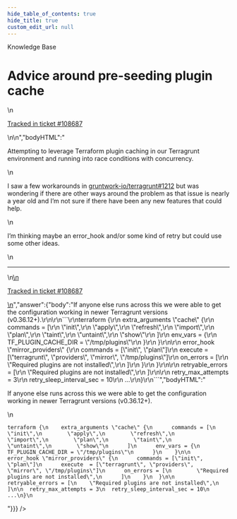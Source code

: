 ```yaml
---
hide_table_of_contents: true
hide_title: true
custom_edit_url: null
---
```



<head>
  <link rel="canonical" href="https://github.com/gruntwork-io/knowledge-base/discussions/442" />
</head>

<CenterLayout>
<span className="searchCategory">Knowledge Base</span>
<h1>Advice around pre-seeding plugin cache</h1>
<GitHub discussion={{"id":"D_kwDOF8slf84APr18","number":442,"author":{"login":"jmreicha"},"title":"Advice around pre-seeding plugin cache","body":"\nAttempting to leverage Terraform plugin caching in our Terragrunt environment and running into race conditions with concurrency.\r\n\r\nI saw a few workarounds in https://github.com/gruntwork-io/terragrunt/issues/1212 but was wondering if there are other ways around the problem as that issue is nearly a year old and I’m not sure if there have been any new features that could help.\r\n\r\nI’m thinking maybe an error_hook and/or some kind of retry but could use some other ideas.\n\n---\n\n<ins datetime=\"2022-06-01T02:34:02Z\">\n  <p><a href=\"https://support.gruntwork.io/hc/requests/108687\">Tracked in ticket #108687</a></p>\n</ins>\n","bodyHTML":"<p dir=\"auto\">Attempting to leverage Terraform plugin caching in our Terragrunt environment and running into race conditions with concurrency.</p>\n<p dir=\"auto\">I saw a few workarounds in <a class=\"issue-link js-issue-link\" data-error-text=\"Failed to load title\" data-id=\"631930933\" data-permission-text=\"Title is private\" data-url=\"https://github.com/gruntwork-io/terragrunt/issues/1212\" data-hovercard-type=\"issue\" data-hovercard-url=\"/gruntwork-io/terragrunt/issues/1212/hovercard\" href=\"https://github.com/gruntwork-io/terragrunt/issues/1212\">gruntwork-io/terragrunt#1212</a> but was wondering if there are other ways around the problem as that issue is nearly a year old and I’m not sure if there have been any new features that could help.</p>\n<p dir=\"auto\">I’m thinking maybe an error_hook and/or some kind of retry but could use some other ideas.</p>\n<hr>\n<ins datetime=\"2022-06-01T02:34:02Z\">\n  <p dir=\"auto\"><a href=\"https://support.gruntwork.io/hc/requests/108687\" rel=\"nofollow\">Tracked in ticket #108687</a></p>\n</ins>","answer":{"body":"If anyone else runs across this we were able to get the configuration working in newer Terragrunt versions (v0.36.12+).\r\n\r\n```\r\nterraform {\r\n    extra_arguments \"cache\" {\r\n      commands = [\r\n        \"init\",\r\n        \"apply\",\r\n        \"refresh\",\r\n        \"import\",\r\n        \"plan\",\r\n        \"taint\",\r\n        \"untaint\",\r\n        \"show\"\r\n      ]\r\n      env_vars = {\r\n        TF_PLUGIN_CACHE_DIR = \"/tmp/plugins\"\r\n      }\r\n    }\r\n\r\n    error_hook \"mirror_providers\" {\r\n      commands = [\"init\", \"plan\"]\r\n      execute  = [\"terragrunt\", \"providers\", \"mirror\", \"/tmp/plugins\"]\r\n      on_errors = [\r\n        \"Required plugins are not installed\",\r\n      ]\r\n    }\r\n  }\r\n\r\n  retryable_errors = [\r\n    \"Required plugins are not installed\",\r\n  ]\r\n\r\n  retry_max_attempts = 3\r\n  retry_sleep_interval_sec = 10\r\n  ...\r\n}\r\n```","bodyHTML":"<p dir=\"auto\">If anyone else runs across this we were able to get the configuration working in newer Terragrunt versions (v0.36.12+).</p>\n<div class=\"snippet-clipboard-content notranslate position-relative overflow-auto\" data-snippet-clipboard-copy-content=\"terraform {\n    extra_arguments &quot;cache&quot; {\n      commands = [\n        &quot;init&quot;,\n        &quot;apply&quot;,\n        &quot;refresh&quot;,\n        &quot;import&quot;,\n        &quot;plan&quot;,\n        &quot;taint&quot;,\n        &quot;untaint&quot;,\n        &quot;show&quot;\n      ]\n      env_vars = {\n        TF_PLUGIN_CACHE_DIR = &quot;/tmp/plugins&quot;\n      }\n    }\n\n    error_hook &quot;mirror_providers&quot; {\n      commands = [&quot;init&quot;, &quot;plan&quot;]\n      execute  = [&quot;terragrunt&quot;, &quot;providers&quot;, &quot;mirror&quot;, &quot;/tmp/plugins&quot;]\n      on_errors = [\n        &quot;Required plugins are not installed&quot;,\n      ]\n    }\n  }\n\n  retryable_errors = [\n    &quot;Required plugins are not installed&quot;,\n  ]\n\n  retry_max_attempts = 3\n  retry_sleep_interval_sec = 10\n  ...\n}\"><pre class=\"notranslate\"><code class=\"notranslate\">terraform {\n    extra_arguments \"cache\" {\n      commands = [\n        \"init\",\n        \"apply\",\n        \"refresh\",\n        \"import\",\n        \"plan\",\n        \"taint\",\n        \"untaint\",\n        \"show\"\n      ]\n      env_vars = {\n        TF_PLUGIN_CACHE_DIR = \"/tmp/plugins\"\n      }\n    }\n\n    error_hook \"mirror_providers\" {\n      commands = [\"init\", \"plan\"]\n      execute  = [\"terragrunt\", \"providers\", \"mirror\", \"/tmp/plugins\"]\n      on_errors = [\n        \"Required plugins are not installed\",\n      ]\n    }\n  }\n\n  retryable_errors = [\n    \"Required plugins are not installed\",\n  ]\n\n  retry_max_attempts = 3\n  retry_sleep_interval_sec = 10\n  ...\n}\n</code></pre></div>"}}} />

</CenterLayout>
  

<!-- ##DOCS-SOURCER-START
{
  "sourcePlugin": "github-discussions",
  "hash": "a0064b5e39b8c1421eb2dfb5ee6c6dd9"
}
##DOCS-SOURCER-END -->
